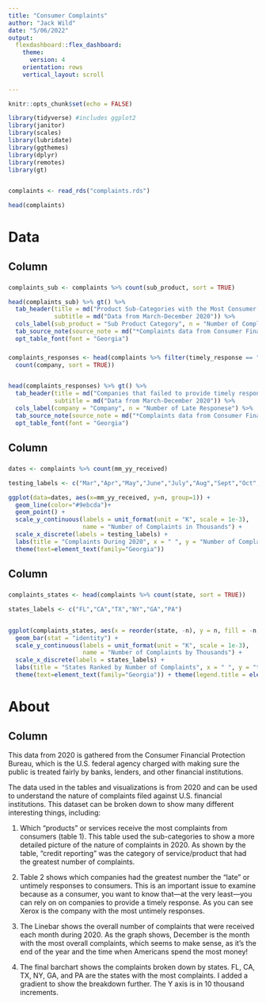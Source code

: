 ```yaml
---
title: "Consumer Complaints"
author: "Jack Wild"
date: "5/06/2022"
output:
  flexdashboard::flex_dashboard:
    theme:
      version: 4
    orientation: rows
    vertical_layout: scroll
    
---
```


```r

knitr::opts_chunk$set(echo = FALSE)

library(tidyverse) #includes ggplot2
library(janitor) 
library(scales)
library(lubridate)
library(ggthemes)
library(dplyr)
library(remotes)
library(gt)


complaints <- read_rds("complaints.rds")

head(complaints)

```

Data 
=======================================================================

Column {data-width=650}
-----------------------------------------------------------------------

### 


```r

complaints_sub <- complaints %>% count(sub_product, sort = TRUE)

head(complaints_sub) %>% gt() %>% 
  tab_header(title = md("Product Sub-Categories with the Most Consumer Complaints"),
             subtitle = md("Data from March-December 2020")) %>% 
  cols_label(sub_product = "Sub Product Category", n = "Number of Complaints") %>% 
  tab_source_note(source_note = md("*Complaints data from Consumer Financial Protection Bureau")) %>% 
  opt_table_font(font = "Georgia")

```


### 


```r

complaints_responses <- head(complaints %>% filter(timely_response == "No") %>% 
  count(company, sort = TRUE))


head(complaints_responses) %>% gt() %>% 
  tab_header(title = md("Companies that failed to provide timely responses to complaints"),
             subtitle = md("Data from March-December 2020")) %>% 
  cols_label(company = "Company", n = "Number of Late Responese") %>% 
  tab_source_note(source_note = md("*Complaints data from Consumer Financial Protection Bureau")) %>% 
  opt_table_font(font = "Georgia")

```

Column {data-width=350}
-----------------------------------------------------------------------

### 

```r

dates <- complaints %>% count(mm_yy_received)

testing_labels <- c("Mar","Apr","May","June","July","Aug","Sept","Oct","Nov","Dec")

ggplot(data=dates, aes(x=mm_yy_received, y=n, group=1)) +
  geom_line(color="#9ebcda")+
  geom_point() +
  scale_y_continuous(labels = unit_format(unit = "K", scale = 1e-3), 
                     name = "Number of Complaints in Thousands") +
  scale_x_discrete(labels = testing_labels) +
  labs(title = "Complaints During 2020", x = " ", y = "Number of Complaints by Thousands", caption = "Data: Consumer Financial Protection Bureau") +
  theme(text=element_text(family="Georgia"))

```


Column {data-width=350}
-----------------------------------------------------------------------

### 

```r

complaints_states <- head(complaints %>% count(state, sort = TRUE))

states_labels <- c("FL","CA","TX","NY","GA","PA")


ggplot(complaints_states, aes(x = reorder(state, -n), y = n, fill = -n,)) + 
  geom_bar(stat = "identity") +
  scale_y_continuous(labels = unit_format(unit = "K", scale = 1e-3), 
                     name = "Number of Complaints by Thousands") +
  scale_x_discrete(labels = states_labels) +
  labs(title = "States Ranked by Number of Complaints", x = " ", y = "tryingagain", caption = "Data: Consumer Financial Protection Bureau") +
  theme(text=element_text(family="Georgia")) + theme(legend.title = element_blank())


```

About
=======================================================================

Column {data-width=350}
-----------------------------------------------------------------------

This data from 2020 is gathered from the Consumer Financial Protection Bureau, which is the U.S. federal agency charged with making sure the public is treated fairly by banks, lenders, and other financial institutions. 

The data used in the tables and visualizations is from 2020 and can be used to understand the nature of complaints filed against U.S. financial institutions. This dataset can be broken down to show many different interesting things, including: 

1) Which "products" or services receive the most complaints from consumers (table 1). This table used the sub-categories to show a more detailed picture of the nature of complaints in 2020. As shown by the table, "credit reporting" was the category of service/product that had the greatest number of complaints. 

2) Table 2 shows which companies had the greatest number the "late" or untimely responses to consumers. This is an important issue to examine because as a consumer, you want to know that—at the very least—you can rely on on companies to provide a timely response. As you can see Xerox is the company with the most untimely responses. 

3) The Linebar shows the overall number of complaints that were received each month during 2020. As the graph shows, December is the month with the most overall complaints, which seems to make sense, as it's the end of the year and the time when Americans spend the most money! 

4) The final barchart shows the complaints broken down by states. FL, CA, TX, NY, GA, and PA are the states with the most complaints. I added a gradient to show the breakdown further. The Y axis is in 10 thousand increments. 
